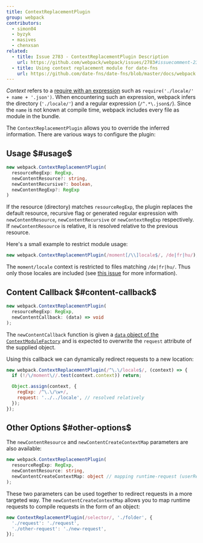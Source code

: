```yaml
---
title: ContextReplacementPlugin
group: webpack
contributors:
  - simon04
  - byzyk
  - masives
  - chenxsan
related:
  - title: Issue 2783 - ContextReplacementPlugin Description
    url: https://github.com/webpack/webpack/issues/2783#issuecomment-234137265
  - title: Using context replacement module for date-fns
    url: https://github.com/date-fns/date-fns/blob/master/docs/webpack.md
---
```


_Context_ refers to a [require with an expression](/guides/dependency-management/#require-with-expression) such as `require('./locale/' + name + '.json')`. When encountering such an expression, webpack infers the directory (`'./locale/'`) and a regular expression (`/^.*\.json$/`). Since the `name` is not known at compile time, webpack includes every file as module in the bundle.

The `ContextReplacementPlugin` allows you to override the inferred information. There are various ways to configure the plugin:

## Usage $#usage$

```typescript
new webpack.ContextReplacementPlugin(
  resourceRegExp: RegExp,
  newContentResource?: string,
  newContentRecursive?: boolean,
  newContentRegExp?: RegExp
)
```

If the resource (directory) matches `resourceRegExp`, the plugin replaces the default resource, recursive flag or generated regular expression with `newContentResource`, `newContentRecursive` or `newContextRegExp` respectively. If `newContentResource` is relative, it is resolved relative to the previous resource.

Here's a small example to restrict module usage:

```javascript
new webpack.ContextReplacementPlugin(/moment[/\\]locale$/, /de|fr|hu/);
```

The `moment/locale` context is restricted to files matching `/de|fr|hu/`. Thus only those locales are included (see [this issue](https://github.com/moment/moment/issues/2373) for more information).

## Content Callback $#content-callback$

```typescript
new webpack.ContextReplacementPlugin(
  resourceRegExp: RegExp,
  newContentCallback: (data) => void
);
```

The `newContentCallback` function is given a [`data` object of the `ContextModuleFactory`](/api/plugins/module-factories/) and is expected to overwrite the `request` attribute of the supplied object.

Using this callback we can dynamically redirect requests to a new location:

```javascript
new webpack.ContextReplacementPlugin(/^\.\/locale$/, (context) => {
  if (!/\/moment\//.test(context.context)) return;

  Object.assign(context, {
    regExp: /^\.\/\w+/,
    request: '../../locale', // resolved relatively
  });
});
```

## Other Options $#other-options$

The `newContentResource` and `newContentCreateContextMap` parameters are also available:

```typescript
new webpack.ContextReplacementPlugin(
  resourceRegExp: RegExp,
  newContentResource: string,
  newContentCreateContextMap: object // mapping runtime-request (userRequest) to compile-time-request (request)
);
```

These two parameters can be used together to redirect requests in a more targeted way. The `newContentCreateContextMap` allows you to map runtime requests to compile requests in the form of an object:

```javascript
new ContextReplacementPlugin(/selector/, './folder', {
  './request': './request',
  './other-request': './new-request',
});
```
